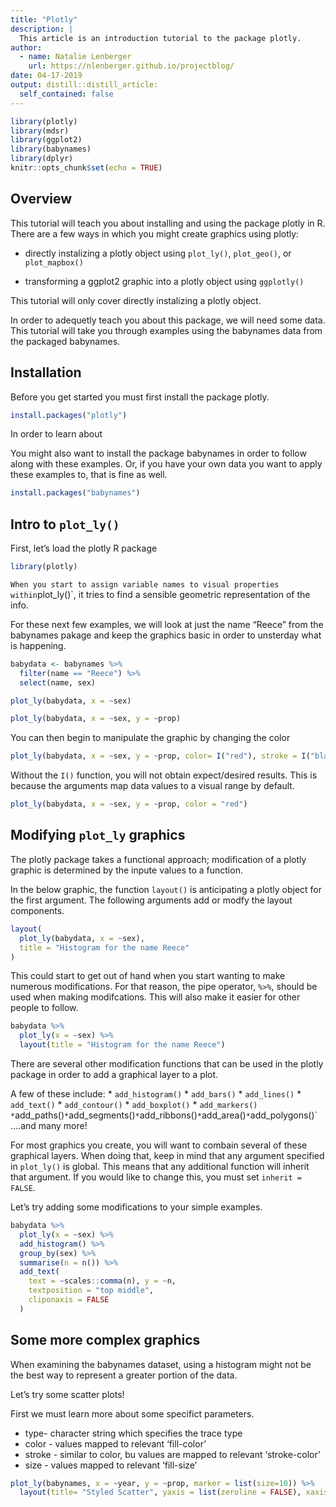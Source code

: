 ```yaml
---
title: "Plotly"
description: |
  This article is an introduction tutorial to the package plotly.
author:
  - name: Natalie Lenberger
    url: https://nlenberger.github.io/projectblog/
date: 04-17-2019
output: distill::distill_article:
  self_contained: false
---
```


```r
library(plotly)
library(mdsr)
library(ggplot2)
library(babynames)
library(dplyr)
knitr::opts_chunk$set(echo = TRUE)
```

## Overview

This tutorial will teach you about installing and using the package plotly in R. There are a few ways in which you might create graphics using plotly:

* directly instalizing a plotly object using `plot_ly()`, `plot_geo()`, or `plot_mapbox()`

* transforming a ggplot2 graphic into a plotly object using `ggplotly()`

This tutorial will only cover directly instalizing a plotly object.

In order to adequetly teach you about this package, we will need some data. This tutorial will take you through examples using the babynames data from the packaged babynames.

## Installation

Before you get started you must first install the package plotly.

```r
install.packages("plotly")
```

In order to learn about

You might also want to install the package babynames in order to follow along with these examples. Or, if you have your own data you want to apply these examples to, that is fine as well.

```r
install.packages("babynames")
```

## Intro to `plot_ly()`

First, let's load the plotly R package

```r
library(plotly)
```
`
When you start to assign variable names to visual properties within `plot_ly()`, it tries to find a sensible geometric representation of the info. 

For these next few examples, we will look at just the name "Reece" from the babynames pakage and keep the graphics basic in order to unsterday what is happening. 


```r
babydata <- babynames %>% 
  filter(name == "Reece") %>% 
  select(name, sex) 
```


```r
plot_ly(babydata, x = ~sex)
```


```r
plot_ly(babydata, x = ~sex, y = ~prop)
```

You can then begin to manipulate the graphic by changing the color

```r
plot_ly(babydata, x = ~sex, y = ~prop, color= I("red"), stroke = I("black"))
```

Without the `I()` function, you will not obtain expect/desired results. This is because the arguments map data values to a visual range by default. 

```r
plot_ly(babydata, x = ~sex, y = ~prop, color = "red")
```

## Modifying `plot_ly` graphics

The plotly package takes a functional approach; modification of a plotly graphic is determined by the inpute values to a function.

In the below graphic, the function `layout()` is anticipating a plotly object for the first argument. The following arguments add or modfy the layout components. 

```r
layout(
  plot_ly(babydata, x = ~sex),
  title = "Histogram for the name Reece"
)
```

This could start to get out of hand when you start wanting to make numerous modifications. For that reason, the pipe operator, `%>%`, should be used when making modifcations. This will also make it easier for other people to follow. 

```r
babydata %>% 
  plot_ly(x = ~sex) %>% 
  layout(title = "Histogram for the name Reece")
```

There are several other modification functions that can be used in the plotly package in order to add a graphical layer to a plot. 

A few of these include:
 * `add_histogram()`
 * `add_bars()`
 * `add_lines()`
 * `add_text()`
 * `add_contour()`
 * `add_boxplot()`
 * `add_markers()
 * `add_paths()`
 * `add_segments()`
 * `add_ribbons()`
 * `add_area()`
 * `add_polygons()`
....and many more!
 
For most graphics you create, you will want to combain several of these graphical layers. When doing that, keep in mind that any argument specified in `plot_ly()` is global. This means that any additional function will inherit that argument. If you would like to change this, you must set `inherit = FALSE`. 


Let's try adding some modifications to your simple examples.

```r
babydata %>%
  plot_ly(x = ~sex) %>%
  add_histogram() %>%
  group_by(sex) %>%
  summarise(n = n()) %>%
  add_text(
    text = ~scales::comma(n), y = ~n,
    textposition = "top middle",
    cliponaxis = FALSE
  )
```


## Some more complex graphics

When examining the babynames dataset, using a histogram might not be the best way to represent a greater portion of the data. 

Let's try some scatter plots!

First we must learn more about some specifict parameters. 

  * type- character string which specifies the trace type
  * color - values mapped to relevant 'fill-color'
  * stroke - similar to color, bu values are mapped to relevant 
      'stroke-color'
  * size - values mapped to relevant 'fill-size'

```r
plot_ly(babynames, x = ~year, y = ~prop, marker = list(size=10)) %>% 
  layout(title= "Styled Scatter", yaxis = list(zeroline = FALSE), xaxis = list(zeroline = FALSE))
```




